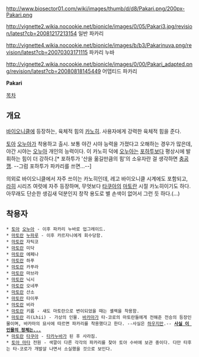 http://www.biosector01.com/wiki/images/thumb/d/d8/Pakari.png/200px-Pakari.png

http://vignette2.wikia.nocookie.net/bionicle/images/0/05/Pakari3.jpg/revision/latest?cb=20081217213154
일반 파카리

http://vignette4.wikia.nocookie.net/bionicle/images/b/b3/Pakarinuva.png/revision/latest?cb=20070303171115
파카리 누바

http://vignette2.wikia.nocookie.net/bionicle/images/0/00/Pakari_adapted.png/revision/latest?cb=20080818145449
어뎁티드 파카리

'''Pakari'''

[[목차]]
== 개요 ==
[[바이오니클]]에 등장하는, 육체적 힘의 [[카노히]]. 사용자에게 강력한 육체적 힘을 준다. 

[[토아(바이오니클)|토아]] [[오누아]]가 착용하고 출시. 보통 야간 시야 능력을 가졌다고 오해하는 경우가 많은데, 야간 시야는 [[오누아]] 개인의 능력이다. 이 카노히 덕에 [[오누아]]는 [[포하투]]보다 평상시에 발휘하는 힘이 더 강하다.[* 포하투가 '산을 옮길만큼의 힘'의 소유자란 걸 생각하면 [[충공깽]]. --그럼 포하투가 파카리를 쓰면...--]

의외로 바이오니클에서 자주 쓰이는 카노히인데, 레고 바이오니클 시계에도 포함되고, [[라히]] 시리즈 여럿에 자주 등장하며, 무엇보다 [[타쿠아]]의 [[마토란]] 시절 카노히이기도 하다. 아무래도 단순한 생김새 덕분인지 창작 용도로 별 손색이 없어서 그런 듯 하다.(...)

== 착용자 ==
 * [[토아(바이오니클)|토아]] [[오누아]] - 이후 파카리 누바로 업그레이드.
 * [[마토란]] [[누파루]] - 이후 카르자니에게 회수당함.
 * [[마토란]] 자틱코
 * [[마토란]] 미닥
 * [[마토란]] 에페나 
 * [[마토란]] 하푸
 * [[마토란]] 카푸라
 * [[마토란]] 마브라
 * [[마토란]] 닉시
 * [[마토란]] 오네푸
 * [[마토란]] 산소
 * [[마토란]] 타이푸
 * [[마토란]] 비라
 * [[마토란]] 키롭 - 섀도 마토란으로 변이되었을 때는 셸렉을 착용함.
 * [[마토란]] 리(Lhii) - 가상의 인물. [[바카마]]가 타-코로의 마토란들에게 전해준 전승의 등장인물이며, 바카마의 묘사에 따르면 파카리를 착용했다고 한다. --사실은 [[하우]]지만.-- '''[[리칸|사실 이 인물의 정체는...]]'''
 * [[마토란]] [[타쿠아]] - [[타카누바]]가 된 후 사라짐.
 * [[토아 마타]] 전원 - 색깔이 다른 각각의 파카리를 찾아 토아 수바에 보관 중이다. 다만 타후는 타-코로가 개발살 나면서 소실했을 것으로 보인다.
